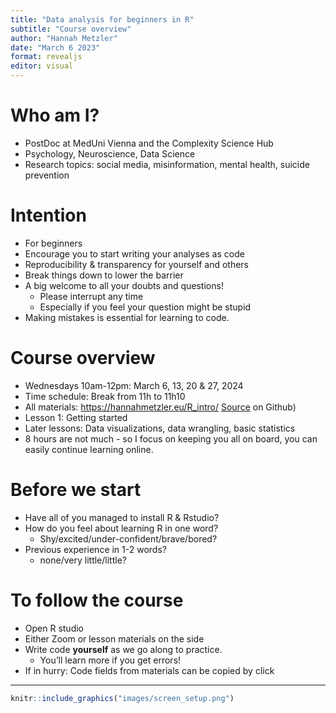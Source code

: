 ```yaml
---
title: "Data analysis for beginners in R"
subtitle: "Course overview"
author: "Hannah Metzler"
date: "March 6 2023"
format: revealjs
editor: visual
---
```


# Who am I?

-   PostDoc at MedUni Vienna and the Complexity Science Hub
-   Psychology, Neuroscience, Data Science
-   Research topics: social media, misinformation, mental health, suicide prevention

# Intention

-   For beginners
-   Encourage you to start writing your analyses as code
-   Reproducibility & transparency for yourself and others
-   Break things down to lower the barrier
-   A big welcome to all your doubts and questions!
    -   Please interrupt any time
    -   Especially if you feel your question might be stupid
-   Making mistakes is essential for learning to code.

# Course overview

-   Wednesdays 10am-12pm: March 6, 13, 20 & 27, 2024
-   Time schedule: Break from 11h to 11h10
-   All materials: <https://hannahmetzler.eu/R_intro/> [Source](https://github.com/hannahmetzler/R_intro/) on Github)
-   Lesson 1: Getting started
-   Later lessons: Data visualizations, data wrangling, basic statistics
-   8 hours are not much - so I focus on keeping you all on board, you can easily continue learning online.

# Before we start

-   Have all of you managed to install R & Rstudio?
-   How do you feel about learning R in one word?
    -   Shy/excited/under-confident/brave/bored?
-   Previous experience in 1-2 words?
    -   none/very little/little?

# To follow the course

- Open R studio
- Either Zoom or lesson materials on the side
- Write code **yourself** as we go along to practice.
    - You'll learn more if you get errors!
- If in hurry: Code fields from materials can be copied by click

------------------------------------------------------------------------

```r
knitr::include_graphics("images/screen_setup.png")
```
